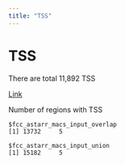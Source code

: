 ```yaml
---
title: "TSS"
---
```


# TSS

There are total 11,892 TSS

[Link](/02_prepare/data_23_others.qmd)

Number of regions with TSS
```
$fcc_astarr_macs_input_overlap
[1] 13732     5

$fcc_astarr_macs_input_union
[1] 15182     5
```